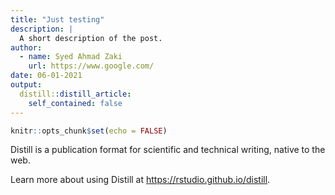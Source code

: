 ```yaml
---
title: "Just testing"
description: |
  A short description of the post.
author:
  - name: Syed Ahmad Zaki
    url: https://www.google.com/
date: 06-01-2021
output:
  distill::distill_article:
    self_contained: false
---
```



```r
knitr::opts_chunk$set(echo = FALSE)
```

Distill is a publication format for scientific and technical writing, native to the web.

Learn more about using Distill at <https://rstudio.github.io/distill>.


